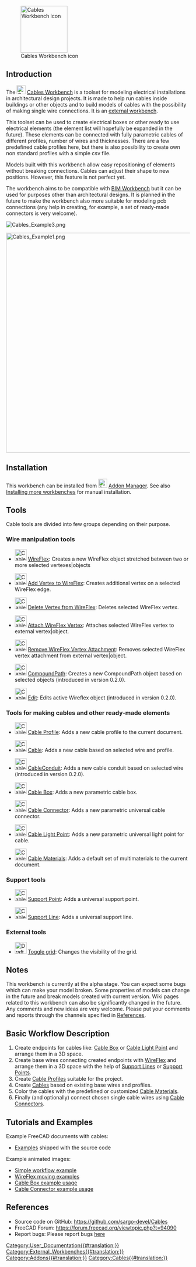 <languages/>
<translate>

<!--T:1-->
[[Image:Cables_workbench_icon.svg|thumb|128px|Cables Workbench icon]]

</translate>
{{TOCright}}
<translate>

==Introduction== <!--T:2-->

<!--T:3-->
The [[Image:Cables_workbench_icon.svg|24px]] [[Cables_Workbench|Cables Workbench]] is a toolset for modeling electrical installations in architectural design projects. It is made to help run cables inside buildings or other objects and to build models of cables with the possibility of making single wire connections. It is an [[External workbenches|external workbench]].

<!--T:4-->
This toolset can be used to create electrical boxes or other ready to use electrical elements (the element list will hopefully be expanded in the future). These elements can be connected with fully parametric cables of different profiles, number of wires and thicknesses. There are a few predefined cable profiles here, but there is also possibility to create own non standard profiles with a simple csv file.

<!--T:5-->
Models built with this workbench allow easy repositioning of elements without breaking connections. Cables can adjust their shape to new positions. However, this feature is not perfect yet.

<!--T:6-->
The workbench aims to be compatible with [[BIM_Workbench|BIM Workbench]] but it can be used for purposes other than architectural designs. It is planned in the future to make the workbench also more suitable for modeling pcb connections (any help in creating, for example, a set of ready-made connectors is very welcome).

</translate>
[[File:Cables_Example3.png]]
<translate>
<!--T:7-->
{{Caption|Example of wall mounted boxes and cable<br/>Animated version [[Cables_Example1_Simple_workflow|here]]}}

</translate>
[[File:Cables_Example1.png|600px]]
<translate>
<!--T:8-->
{{Caption|Example of three-core flat cable:<br/>Multimaterial cable shape and its base wire, profile and subwires.}}

==Installation== <!--T:9-->

<!--T:10-->
This workbench can be installed from [[Image:Std_AddonMgr.svg|24px]] [[Std_AddonMgr|Addon Manager]]. See also [[Installing_more_workbenches|Installing more workbenches]] for manual installation.

==Tools== <!--T:11-->

<!--T:12-->
Cable tools are divided into few groups depending on their purpose.

===Wire manipulation tools=== <!--T:13-->

<!--T:14-->
* [[Image:Cables_WireFlex.svg|32px]] [[Cables_WireFlex|WireFlex]]: Creates a new WireFlex object stretched between two or more selected vertexes|objects

<!--T:15-->
* [[Image:Cables_AddVertex.svg|32px]] [[Cables_AddVertex|Add Vertex to WireFlex]]: Creates additional vertex on a selected WireFlex edge.

<!--T:16-->
* [[Image:Cables_DelVertex.svg|32px]] [[Cables_DelVertex|Delete Vertex from WireFlex]]: Deletes selected WireFlex vertex.

<!--T:17-->
* [[Image:Cables_AttachVertex.svg|32px]] [[Cables_AttachVertex|Attach WireFlex Vertex]]: Attaches selected WireFlex vertex to external vertex|object.

<!--T:18-->
* [[Image:Cables_RemoveVertexAttachment.svg|32px]] [[Cables_RemoveVertexAttachment|Remove WireFlex Vertex Attachment]]: Removes selected WireFlex vertex attachment from external vertex|object.

<!--T:40-->
* [[Image:Cables_CompoundPath.svg|32px]] [[Cables_CompoundPath|CompoundPath]]: Creates a new CompoundPath object based on selected objects (introduced in version 0.2.0).

<!--T:41-->
* [[Image:Cables_Edit.svg|32px]] [[Cables_Edit|Edit]]: Edits active Wireflex object (introduced in version 0.2.0).

===Tools for making cables and other ready-made elements=== <!--T:19-->

<!--T:20-->
* [[Image:Cables_Profile.svg|32px]] [[Cables_Profile|Cable Profile]]: Adds a new cable profile to the current document.

<!--T:21-->
* [[Image:Cables_Cable.svg|32px]] [[Cables_Cable|Cable]]: Adds a new cable based on selected wire and profile.

<!--T:42-->
* [[Image:Cables_CableConduit.svg|32px]] [[Cables_CableConduit|CableConduit]]: Adds a new cable conduit based on selected wire (introduced in version 0.2.0).

<!--T:22-->
* [[Image:Cables_CableBox.svg|32px]] [[Cables_CableBox|Cable Box]]: Adds a new parametric cable box.

<!--T:23-->
* [[Image:Cables_CableConnector.svg|32px]] [[Cables_CableConnector|Cable Connector]]: Adds a new parametric universal cable connector.

<!--T:24-->
* [[Image:Cables_CableLightPoint.svg|32px]] [[Cables_CableLightPoint|Cable Light Point]]: Adds a new parametric universal light point for cable.

<!--T:25-->
* [[Image:Cables_Material.svg|32px]] [[Cables_Material|Cable Materials]]: Adds a default set of multimaterials to the current document.

===Support tools=== <!--T:26-->

<!--T:27-->
* [[Image:Cables_SupportPoint.svg|32px]] [[Cables_SupportPoint|Support Point]]: Adds a universal support point.

<!--T:28-->
* [[Image:Cables_SupportLine.svg|32px]] [[Cables_SupportLine|Support Line]]: Adds a universal support line.

=== External tools === <!--T:29-->

<!--T:30-->
* [[Image:Draft_ToggleGrid.svg|32px]] [[Draft_ToggleGrid|Toggle grid]]: Changes the visibility of the grid.

==Notes== <!--T:31-->

<!--T:32-->
This workbench is currently at the alpha stage. You can expect some bugs which can make your model broken. Some properties of models can change in the future and break models created with current version. Wiki pages related to this workbench can also be significantly changed in the future. Any comments and new ideas are very welcome. Please put your comments and reports through the channels specified in [[#References|References]].

==Basic Workflow Description== <!--T:33-->

<!--T:34-->
# Create endpoints for cables like: [[Cables_CableBox|Cable Box]] or [[Cables_CableLightPoint|Cable Light Point]] and arrange them in a 3D space.
# Create base wires connecting created endpoints with [[Cables_WireFlex|WireFlex]] and arrange them in a 3D space with the help of [[Cables_SupportLine|Support Lines]] or [[Cables_SupportPoint|Support Points]].
# Create [[Cables_Profile|Cable Profiles]] suitable for the project.
# Create [[Cables_Cable|Cables]] based on existing base wires and profiles.
# Color the cables with the predefined or customized [[Cables_Material|Cable Materials]].
# Finally (and optionally) connect chosen single cable wires using [[Cables_CableConnector|Cable Connectors]].

==Tutorials and Examples== <!--T:35-->

<!--T:36-->
Example FreeCAD documents with cables:
* [https://github.com/sargo-devel/Cables/tree/master/examples Examples] shipped with the source code

<!--T:37-->
Example animated images:
* [[Cables_Example1_Simple_workflow|Simple workflow example]]
* [[Cables_Example2_WireFlex|WireFlex moving examples]]
* [[Cables_Example3_CableBox|Cable Box example usage]]
* [[Cables_Example4_CableConnector|Cable Connector example usage]]

==References== <!--T:38-->

<!--T:39-->
* Source code on GitHub: https://github.com/sargo-devel/Cables
* FreeCAD Forum: https://forum.freecad.org/viewtopic.php?t=94090
* Report bugs: Please report bugs [https://github.com/sargo-devel/Cables/issues here]


</translate>
[[Category:User_Documentation{{#translation:}}]]
[[Category:External_Workbenches{{#translation:}}]]
[[Category:Addons{{#translation:}}]]
[[Category:Cables{{#translation:}}]]